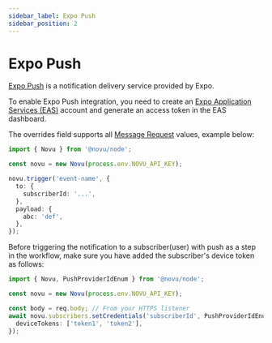 ```yaml
---
sidebar_label: Expo Push
sidebar_position: 2
---
```



# Expo Push

[Expo Push](https://docs.expo.dev/push-notifications/overview/) is a notification delivery service provided by Expo.

To enable Expo Push integration, you need to create an [Expo Application Services (EAS)](https://expo.dev) account and generate an access token in the EAS dashboard.

The overrides field supports all [Message Request](https://docs.expo.dev/push-notifications/sending-notifications/#message-request-format) values, example below:

<Tabs>
  <TabItem value="nodejs" label="Node.js" default>

```ts
import { Novu } from '@novu/node';

const novu = new Novu(process.env.NOVU_API_KEY);

novu.trigger('event-name', {
  to: {
    subscriberId: '...',
  },
  payload: {
    abc: 'def',
  },
});
```

  </TabItem>
</Tabs>

Before triggering the notification to a subscriber(user) with push as a step in the workflow, make sure you have added the subscriber's device token as follows:

```typescript
import { Novu, PushProviderIdEnum } from '@novu/node';

const novu = new Novu(process.env.NOVU_API_KEY);

const body = req.body; // From your HTTPS listener
await novu.subscribers.setCredentials('subscriberId', PushProviderIdEnum.EXPO, {
  deviceTokens: ['token1', 'token2'],
});
```
